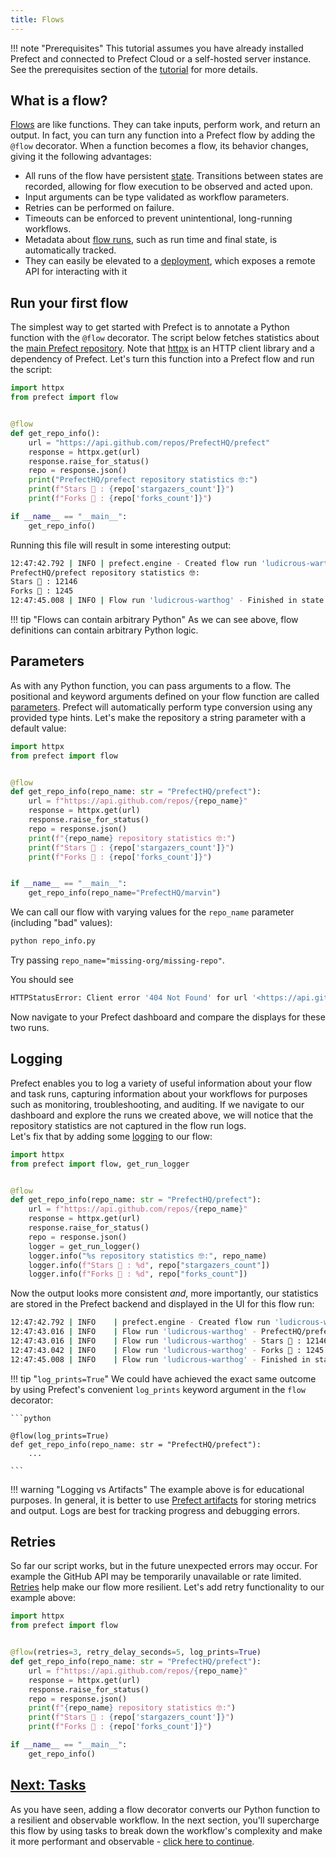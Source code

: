 ```yaml
---
title: Flows
---
```

!!! note "Prerequisites"
    This tutorial assumes you have already installed Prefect and connected to Prefect Cloud or a self-hosted server instance.
    See the prerequisites section of the [tutorial](/2.18/tutorial/) for more details.

## What is a flow?

[Flows](/2.18/concepts/flows/) are like functions.
They can take inputs, perform work, and return an output.
In fact, you can turn any function into a Prefect flow by adding the `@flow` decorator.
When a function becomes a flow, its behavior changes, giving it the following advantages:

- All runs of the flow have persistent [state](/2.18/concepts/states/). Transitions between states are recorded, allowing for flow execution to be observed and acted upon.
- Input arguments can be type validated as workflow parameters.
- Retries can be performed on failure.
- Timeouts can be enforced to prevent unintentional, long-running workflows.
- Metadata about [flow runs](#flow-runs), such as run time and final state, is automatically tracked.
- They can easily be elevated to a [deployment](/2.18/concepts/deployments/), which exposes a remote API for interacting with it

## Run your first flow

The simplest way to get started with Prefect is to annotate a Python function with the `@flow` decorator.
The script below fetches statistics about the [main Prefect repository](https://github.com/PrefectHQ/prefect).
Note that [httpx](https://www.python-httpx.org/) is an HTTP client library and a dependency of Prefect.
Let's turn this function into a Prefect flow and run the script:

```python title="repo_info.py" hl_lines="2 5"
import httpx
from prefect import flow


@flow
def get_repo_info():
    url = "https://api.github.com/repos/PrefectHQ/prefect"
    response = httpx.get(url)
    response.raise_for_status()
    repo = response.json()
    print("PrefectHQ/prefect repository statistics 🤓:")
    print(f"Stars 🌠 : {repo['stargazers_count']}")
    print(f"Forks 🍴 : {repo['forks_count']}")

if __name__ == "__main__":
    get_repo_info()
```

Running this file will result in some interesting output:



```bash
12:47:42.792 | INFO | prefect.engine - Created flow run 'ludicrous-warthog' for flow 'get-repo-info'
PrefectHQ/prefect repository statistics 🤓:
Stars 🌠 : 12146
Forks 🍴 : 1245
12:47:45.008 | INFO | Flow run 'ludicrous-warthog' - Finished in state Completed()
```



!!! tip "Flows can contain arbitrary Python"
    As we can see above, flow definitions can contain arbitrary Python logic.

## Parameters

As with any Python function, you can pass arguments to a flow.
The positional and keyword arguments defined on your flow function are called [parameters](/2.18/concepts/flows/#parameters).
Prefect will automatically perform type conversion using any provided type hints.
Let's make the repository a string parameter with a default value:

```python hl_lines="6 7 11" title="repo_info.py"
import httpx
from prefect import flow


@flow
def get_repo_info(repo_name: str = "PrefectHQ/prefect"):
    url = f"https://api.github.com/repos/{repo_name}"
    response = httpx.get(url)
    response.raise_for_status()
    repo = response.json()
    print(f"{repo_name} repository statistics 🤓:")
    print(f"Stars 🌠 : {repo['stargazers_count']}")
    print(f"Forks 🍴 : {repo['forks_count']}")


if __name__ == "__main__":
    get_repo_info(repo_name="PrefectHQ/marvin")
```

We can call our flow with varying values for the `repo_name` parameter (including "bad" values):



```bash
python repo_info.py
```



Try passing `repo_name="missing-org/missing-repo"`.

You should see



```bash
HTTPStatusError: Client error '404 Not Found' for url '<https://api.github.com/repos/missing-org/missing-repo>'

```



Now navigate to your Prefect dashboard and compare the displays for these two runs.

## Logging

Prefect enables you to log a variety of useful information about your flow and task runs, capturing information about your workflows for purposes such as monitoring, troubleshooting, and auditing.
If we navigate to our dashboard and explore the runs we created above, we will notice that the repository statistics are not captured in the flow run logs.  
Let's fix that by adding some [logging](/2.18/concepts/logs) to our flow:

```python hl_lines="2 11-14" title="repo_info.py"
import httpx
from prefect import flow, get_run_logger


@flow
def get_repo_info(repo_name: str = "PrefectHQ/prefect"):
    url = f"https://api.github.com/repos/{repo_name}"
    response = httpx.get(url)
    response.raise_for_status()
    repo = response.json()
    logger = get_run_logger()
    logger.info("%s repository statistics 🤓:", repo_name)
    logger.info(f"Stars 🌠 : %d", repo["stargazers_count"])
    logger.info(f"Forks 🍴 : %d", repo["forks_count"])
```

Now the output looks more consistent _and_, more importantly, our statistics are stored in the Prefect backend and displayed in the UI for this flow run:


```bash
12:47:42.792 | INFO    | prefect.engine - Created flow run 'ludicrous-warthog' for flow 'get-repo-info'
12:47:43.016 | INFO    | Flow run 'ludicrous-warthog' - PrefectHQ/prefect repository statistics 🤓:
12:47:43.016 | INFO    | Flow run 'ludicrous-warthog' - Stars 🌠 : 12146
12:47:43.042 | INFO    | Flow run 'ludicrous-warthog' - Forks 🍴 : 1245
12:47:45.008 | INFO    | Flow run 'ludicrous-warthog' - Finished in state Completed()
```


!!! tip "`log_prints=True`"
    We could have achieved the exact same outcome by using Prefect's convenient `log_prints` keyword argument in the `flow` decorator:

    ```python

    @flow(log_prints=True)
    def get_repo_info(repo_name: str = "PrefectHQ/prefect"):
        ...

    ```

!!! warning "Logging vs Artifacts"
    The example above is for educational purposes.
    In general, it is better to use [Prefect artifacts](/2.18/concepts/artifacts/) for storing metrics and output.
    Logs are best for tracking progress and debugging errors.

## Retries

So far our script works, but in the future unexpected errors may occur.
For example the GitHub API may be temporarily unavailable or rate limited.
[Retries](/2.18/concepts/flows/#flow-settings) help make our flow more resilient.
Let's add retry functionality to our example above:

```python hl_lines="5" title="repo_info.py"
import httpx
from prefect import flow


@flow(retries=3, retry_delay_seconds=5, log_prints=True)
def get_repo_info(repo_name: str = "PrefectHQ/prefect"):
    url = f"https://api.github.com/repos/{repo_name}"
    response = httpx.get(url)
    response.raise_for_status()
    repo = response.json()
    print(f"{repo_name} repository statistics 🤓:")
    print(f"Stars 🌠 : {repo['stargazers_count']}")
    print(f"Forks 🍴 : {repo['forks_count']}")

if __name__ == "__main__":
    get_repo_info()
```

## [Next: Tasks](/2.18/tutorial/tasks/)

As you have seen, adding a flow decorator converts our Python function to a resilient and observable workflow.
In the next section, you'll supercharge this flow by using tasks to break down the workflow's complexity and make it more performant and observable - [click here to continue](/2.18/tutorial/tasks/).
